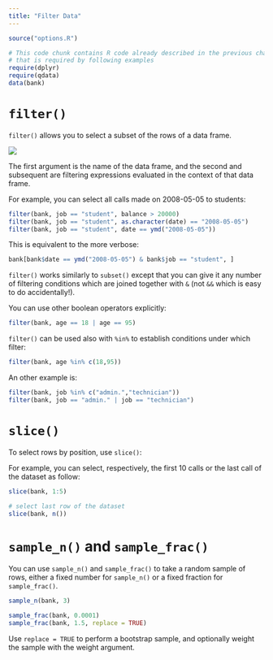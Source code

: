 ```yaml
---
title: "Filter Data"
---
```


```r
source("options.R")
```

```r
# This code chunk contains R code already described in the previous chapters
# that is required by following examples
require(dplyr)
require(qdata)
data(bank)
```


# `filter()`

`filter()` allows you to select a subset of the rows of a data frame.

![](images/fil.png) 

The first argument is the name of the data frame, and the second and subsequent are filtering expressions evaluated in the context of that data frame.

For example, you can select all calls made on 2008-05-05 to students:

<!-- AS spiegare date nell'esempio sotto -->

```r
filter(bank, job == "student", balance > 20000)
filter(bank, job == "student", as.character(date) == "2008-05-05")
filter(bank, job == "student", date == ymd("2008-05-05"))
```


This is equivalent to the more verbose:

<!--- AS add example with balance --> 

```r
bank[bank$date == ymd("2008-05-05") & bank$job == "student", ]
```

`filter()` works similarly to `subset()` except that you can give it any number of filtering conditions which are joined together with `&` (not `&&` which is easy to do accidentally!). 

You can use other boolean operators explicitly:

```r
filter(bank, age == 18 | age == 95)
```

`filter()` can be used also with `%in%` to establish conditions under which filter: 

```r
filter(bank, age %in% c(18,95))
```

An other example is:

```r
filter(bank, job %in% c("admin.","technician"))
filter(bank, job == "admin." | job == "technician")
```


# `slice()`
To select rows by position, use `slice()`:

For example, you can select, respectively, the first 10 calls or the last call of the dataset as follow:

```r
slice(bank, 1:5)
```
<!-- AS spiegare esempio esotto -->

```r
# select last row of the dataset
slice(bank, n()) 
```


# `sample_n()` and `sample_frac()`

You can use `sample_n()` and `sample_frac()` to take a random sample of rows, either a fixed number for `sample_n()` or a fixed fraction for `sample_frac()`.

```r
sample_n(bank, 3)
```

```r
sample_frac(bank, 0.0001)
sample_frac(bank, 1.5, replace = TRUE)
```

Use `replace = TRUE` to perform a bootstrap sample, and optionally weight the sample with the weight argument.

